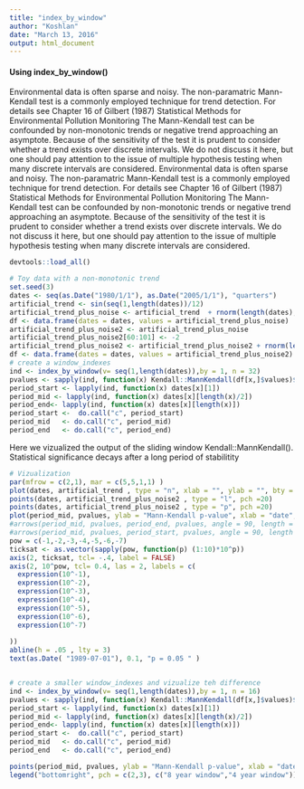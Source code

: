 ```yaml
---
title: "index_by_window"
author: "Koshlan"
date: "March 13, 2016"
output: html_document
---
```


#### Using index_by_window()

Environmental data is often sparse and noisy. The non-paramatric Mann-Kendall test is a commonly employed technique for trend detection. 
For details see Chapter 16 of Gilbert (1987) Statistical Methods for Environmental Pollution Monitoring
The Mann-Kendall test can be confounded by non-monotonic trends or negative trend approaching an asymptote. 
Because of the sensitivity of the test it is prudent to consider whether a trend exists over discrete intervals. 
We do not discuss it here, but one should pay attention to the issue of multiple hypothesis testing when many discrete intervals are considered.
Environmental data is often sparse and noisy. The non-paramatric Mann-Kendall test is a commonly employed technique for trend detection. 
For details see Chapter 16 of Gilbert (1987) Statistical Methods for Environmental Pollution Monitoring
The Mann-Kendall test can be confounded by non-monotonic trends or negative trend approaching an asymptote. 
Because of the sensitivity of the test it is prudent to consider whether a trend exists over discrete intervals. 
We do not discuss it here, but one should pay attention to the issue of multiple hypothesis testing when many discrete intervals are considered.

```r
devtools::load_all()
```

```r
# Toy data with a non-monotonic trend
set.seed(3)
dates <- seq(as.Date("1980/1/1"), as.Date("2005/1/1"), "quarters")
artificial_trend <- sin(seq(1,length(dates))/12)
artificial_trend_plus_noise <- artificial_trend  + rnorm(length(dates), 0, .5)
df <- data.frame(dates = dates, values = artificial_trend_plus_noise)
artificial_trend_plus_noise2 <- artificial_trend_plus_noise
artificial_trend_plus_noise2[60:101] <- -2
artificial_trend_plus_noise2 <- artificial_trend_plus_noise2 + rnorm(length(dates), 0, .1)
df <- data.frame(dates = dates, values = artificial_trend_plus_noise2)
# create a window_indexes
ind <- index_by_window(v= seq(1,length(dates)),by = 1, n = 32)
pvalues <- sapply(ind, function(x) Kendall::MannKendall(df[x,]$values)$s)
period_start <- lapply(ind, function(x) dates[x][1])
period_mid <- lapply(ind, function(x) dates[x][length(x)/2])
period_end<- lapply(ind, function(x) dates[x][length(x)])
period_start <-  do.call("c", period_start)
period_mid   <- do.call("c", period_mid)
period_end   <- do.call("c", period_end)
```


Here we vizualized the output of the sliding window Kendall::MannKendall(). Statistical significance decays after a long period of stabilitity

```r
# Vizualization 
par(mfrow = c(2,1), mar = c(5,5,1,1) )
plot(dates, artificial_trend , type = "n", xlab = "", ylab = "", bty = "n", ylim = c(-2, 2))
points(dates, artificial_trend_plus_noise2 , type = "l", pch =20)
points(dates, artificial_trend_plus_noise2 , type = "p", pch =20)
plot(period_mid, pvalues, ylab = "Mann-Kendall p-value", xlab = "date", log = "y", bty="n",yaxt = "n", pch=2, main = "")
#arrows(period_mid, pvalues, period_end, pvalues, angle = 90, length = 0.01)
#arrows(period_mid, pvalues, period_start, pvalues, angle = 90, length = 0.01)
pow = c(-1,-2,-3,-4,-5,-6,-7)
ticksat <- as.vector(sapply(pow, function(p) (1:10)*10^p))
axis(2, ticksat, tcl= -.4, label = FALSE)
axis(2, 10^pow, tcl= 0.4, las = 2, labels = c(
  expression(10^-1),
  expression(10^-2),
  expression(10^-3),
  expression(10^-4),
  expression(10^-5),
  expression(10^-6),
  expression(10^-7)
  
))
abline(h = .05 , lty = 3)
text(as.Date( "1989-07-01"), 0.1, "p = 0.05 " )


# create a smaller window_indexes and vizualize teh difference
ind <- index_by_window(v= seq(1,length(dates)),by = 1, n = 16)
pvalues <- sapply(ind, function(x) Kendall::MannKendall(df[x,]$values)$s)
period_start <- lapply(ind, function(x) dates[x][1])
period_mid <- lapply(ind, function(x) dates[x][length(x)/2])
period_end<- lapply(ind, function(x) dates[x][length(x)])
period_start <-  do.call("c", period_start)
period_mid   <- do.call("c", period_mid)
period_end   <- do.call("c", period_end)

points(period_mid, pvalues, ylab = "Mann-Kendall p-value", xlab = "date", pch = 3)
legend("bottomright", pch = c(2,3), c("8 year window","4 year window"))

```
